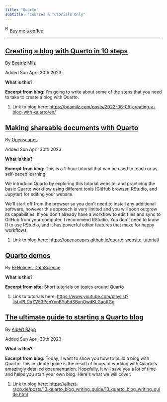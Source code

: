 ```yaml
---
title: "Quarto"
subtitle: "Courses & Tutorials Only"
---
```


<link href="https://fonts.googleapis.com/css?family=Cookie" rel="stylesheet"><a class="bmc-button" target="_blank" href="https://www.buymeacoffee.com/JoscelinRocha">![Buy me a coffee](https://cdn.buymeacoffee.com/buttons/bmc-new-btn-logo.svg){alt="Buy me a coffee" width="15" height="21"}Buy me a coffee</a>

------------------------------------------------------------------------

## [Creating a blog with Quarto in 10 steps](https://beamilz.com/posts/2022-06-05-creating-a-blog-with-quarto/en/)

By [Beatriz Milz](https://beamilz.com/posts/2022-06-05-creating-a-blog-with-quarto/en/)

Added Sun April 30th 2023

**What is this?**

**Excerpt from blog:** I\'m going to write about some of the steps that you need to take to create a blog with Quarto.

1.  Link to blog here: <https://beamilz.com/posts/2022-06-05-creating-a-blog-with-quarto/en/>

## [Making shareable documents with Quarto](https://openscapes.github.io/quarto-website-tutorial/)

By [Openscapes](https://openscapes.github.io/quarto-website-tutorial/#about)

Added Sun April 30th 2023

**What is this?**

**Excerpt from blog:** This is a 1-hour tutorial that can be used to teach or as self-paced learning.

We introduce Quarto by exploring this tutorial website, and practicing the basic Quarto workflow using different tools (GitHub browser, RStudio, and Jupyter) for editing your website.

We\'ll start off from the browser so you don\'t need to install any additional software, however this approach is very limited and you will soon outgrow its capabilities. If you don\'t already have a workflow to edit files and sync to GitHub from your computer, I recommend RStudio. You don\'t need to know R to use RStudio, and it has powerful editor features that make for happy workflows.

1.  Link to blog here: <https://openscapes.github.io/quarto-website-tutorial/>

## [Quarto demos](https://www.youtube.com/playlist?list=PLDqZV53PcnYxnBYuEdSBxnOwdKLGaoKGg)

By [EEHolmes-DataScience](https://www.youtube.com/playlist?list=PLDqZV53PcnYxnBYuEdSBxnOwdKLGaoKGg)

**What is this?**

**Excerpt from site:** Short tutorials on topics around Quarto

1.  Link to tutorials here: <https://www.youtube.com/playlist?list=PLDqZV53PcnYxnBYuEdSBxnOwdKLGaoKGg>

## [The ultimate guide to starting a Quarto blog](https://albert-rapp.de/posts/13_quarto_blog_writing_guide/13_quarto_blog_writing_guide.html)

By [Albert Rapp](https://albert-rapp.de/posts/13_quarto_blog_writing_guide/13_quarto_blog_writing_guide.html)

Added Sun April 30th 2023

**What is this?**

**Excerpt from blog:** Today, I want to show you how to build a blog with Quarto. This in-depth guide is the result of hours of working with Quarto\'s amazingly detailed [documentation](https://quarto.org/docs/reference/). Hopefully, it will save you a lot of time and helps you start your own blog. Here\'s what we will cover:

1.  Link to blog here: <https://albert-rapp.de/posts/13_quarto_blog_writing_guide/13_quarto_blog_writing_guide.html>
